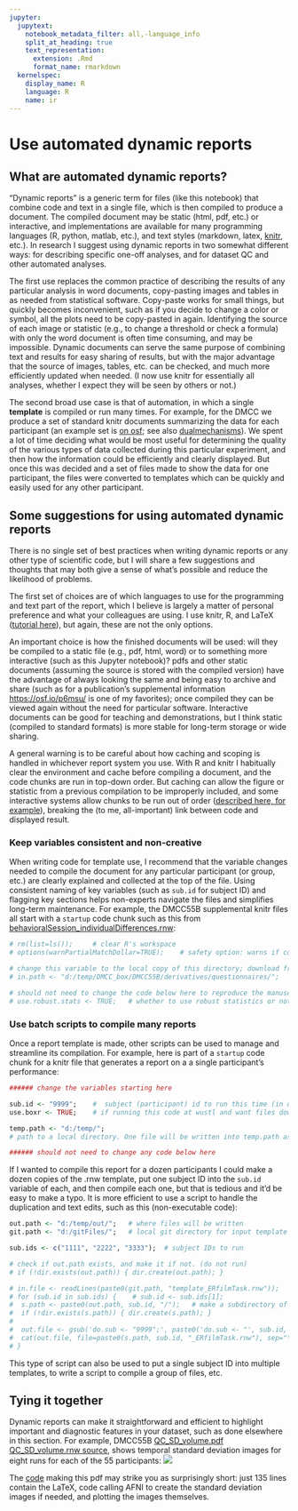 ---
jupyter:
  jupytext:
    notebook_metadata_filter: all,-language_info
    split_at_heading: true
    text_representation:
      extension: .Rmd
      format_name: rmarkdown
  kernelspec:
    display_name: R
    language: R
    name: ir
---

# Use automated dynamic reports
## What are automated dynamic reports?
"Dynamic reports" is a generic term for files (like this notebook) that combine code and text in a single file, which is then compiled to produce a document. The compiled document may be static (html, pdf, etc.) or interactive, and implementations are available for many programming languages (R, python, matlab, etc.), and text styles (markdown, latex, [knitr](https://yihui.org/knitr/), etc.). In research I suggest using dynamic reports in two somewhat different ways: for describing specific one-off analyses, and for dataset QC and other automated analyses. 

The first use replaces the common practice of describing the results of any particular analysis in word documents, copy-pasting images and tables in as needed from statistical software. Copy-paste works for small things, but quickly becomes inconvenient, such as if you decide to change a color or symbol, all the plots need to be copy-pasted in again. Identifying the source of each image or statistic (e.g., to change a threshold or check a formula) with only the word document is often time consuming, and may be impossible. Dynamic documents can serve the same purpose of combining text and results for easy sharing of results, but with the major advantage that the source of images, tables, etc. can be checked, and much more efficiently updated when needed. (I now use knitr for essentially all analyses, whether I expect they will be seen by others or not.) 

The second broad use case is that of automation, in which a single **template** is compiled or run many times. For example, for the DMCC we produce a set of standard knitr documents summarizing the data for each participant (an example set is [on osf](https://osf.io/7xkq9/); see also [dualmechanisms](https://github.com/ccplabwustl/dualmechanisms/)). We spent a lot of time deciding what would be most useful for determining the quality of the various types of data collected during this particular experiment, and then how the information could be efficiently and clearly displayed. But once this was decided and a set of files made to show the data for one participant, the files were converted to templates which can be quickly and easily used for any other participant.

## Some suggestions for using automated dynamic reports
There is no single set of best practices when writing dynamic reports or any other type of scientific code, but I will share a few suggestions and thoughts that may both give a sense of what's possible and reduce the likelihood of problems. 

The first set of choices are of which languages to use for the programming and text part of the report, which I believe is largely a matter of personal preference and what your colleagues are using. I use knitr, R, and LaTeX ([tutorial here](https://mvpa.blogspot.com/2020/03/introductory-knitr-tutorial.html)), but again, these are not the only options. 

An important choice is how the finished documents will be used: will they be compiled to a static file (e.g., pdf, html, word) or to something more interactive (such as this Jupyter notebook)? pdfs and other static documents (assuming the source is stored with the compiled version) have the advantage of always looking the same and being easy to archive and share (such as for a publication's supplemental information <https://osf.io/p6msu/> is one of my favorites); once compiled they can be viewed again without the need for particular software. Interactive documents can be good for teaching and demonstrations, but I think static (compiled to standard formats) is more stable for long-term storage or wide sharing. 

A general warning is to be careful about how caching and scoping is handled in whichever report system you use. With R and knitr I habitually clear the environment and cache before compiling a document, and the code chunks are run in top-down order. But caching can allow the figure or statistic from a previous compilation to be improperly included, and some interactive systems allow chunks to be run out of order ([described here, for example](https://yihui.org/en/2018/09/notebook-war/)), breaking the (to me, all-important) link between code and displayed result.

### Keep variables consistent and non-creative
When writing code for template use, I recommend that the variable changes needed to compile the document for any particular participant (or group, etc.) are clearly explained and collected at the top of the file. Using consistent naming of key variables (such as `sub.id` for subject ID) and flagging key sections helps non-experts navigate the files and simplifies long-term maintenance. For example, the DMCC55B supplemental knitr files all start with a `startup` code chunk such as this from [behavioralSession_individualDifferences.rnw](https://osf.io/yv56d/):
```{r}
# rm(list=ls());     # clear R's workspace
# options(warnPartialMatchDollar=TRUE);    # safety option: warns if column names specified with $ don't match exactly

# change this variable to the local copy of this directory; download from https://openneuro.org/datasets/ds003465/
# in.path <- "d:/temp/DMCC_box/DMCC55B/derivatives/questionnaires/";  

# should not need to change the code below here to reproduce the manuscript statistics
# use.robust.stats <- TRUE;   # whether to use robust statistics or not for the means and SEMs
```

### Use batch scripts to compile many reports
Once a report template is made, other scripts can be used to manage and streamline its compilation. For example, here is part of a `startup` code chunk for a knitr file that generates a report on a a single participant's performance:
```{r}
###### change the variables starting here

sub.id <- "9999";    #  subject (participant) id to run this time (in quotes)
use.boxr <- TRUE;    # if running this code at wustl and want files downloaded from box.

temp.path <- "d:/temp/";   
# path to a local directory. One file will be written into temp.path as the code runs regardless of the use.boxr setting. 

###### should not need to change any code below here
```
If I wanted to compile this report for a dozen participants I could make a dozen copies of the .rnw template, put one subject ID into the `sub.id` variable of each, and then compile each one, but that is tedious and it'd be easy to make a typo. It is more efficient to use a script to handle the duplication and text edits, such as this (non-executable code):
```{r}
out.path <- "d:/temp/out/";   # where files will be written
git.path <- "d:/gitFiles/";   # local git directory for input template

sub.ids <- c("1111", "2222", "3333");  # subject IDs to run

# check if out.path exists, and make it if not. (do not run)
# if (!dir.exists(out.path)) { dir.create(out.path); }

# in.file <- readLines(paste0(git.path, "template_ERfilmTask.rnw"));   # read in the template knitr
# for (sub.id in sub.ids) {    # sub.id <- sub.ids[1];
#  s.path <- paste0(out.path, sub.id, "/");   # make a subdirectory of out.path for each person
#  if (!dir.exists(s.path)) { dir.create(s.path); }
#  
#  out.file <- gsub('do.sub <- "9999";', paste0('do.sub <- "', sub.id, '";'), in.file);    # put in subject ID
#  cat(out.file, file=paste0(s.path, sub.id, "_ERfilmTask.rnw"), sep="\n");    # write out the knitr template with this person's info
# }
```
This type of script can also be used to put a single subject ID into multiple templates, to write a script to compile a group of files, etc.

## Tying it together
Dynamic reports can make it straightforward and efficient to highlight important and diagnostic features in your dataset, such as done elsewhere in this section. For example, DMCC55B [QC_SD_volume.pdf](https://osf.io/xchwm/) [QC_SD_volume.rnw source](https://osf.io/3872s/), shows temporal standard deviation images for eight runs for each of the 55 participants:
<img src="example4files/sd.JPG">

The [code](https://osf.io/3872s/) making this pdf may strike you as surprisingly short: just 135 lines contain the LaTeX, code calling AFNI to create the standard deviation images if needed, and plotting the images themselves.
